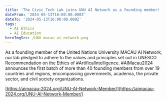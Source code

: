 ```yaml
---
title: 'The Civic Tech Lab joins UNU AI Network as a founding member! '
dateFrom: '2024-05-13T16:00:00.000Z'
dateTo: '2024-05-13T16:00:00.000Z'
tags:
  - AI Ethics
  - AI Education
heroImgSrc: /UNU macau ai-network.png
---
```


As a founding member of the United Nations University MACAU AI Network, our lab pledged to adhere to the values and principles set out in  UNESCO Recommendation on the Ethics of #ArtificalIntelligence. #AIMacau2024 announces the first batch of more than 40 founding members from over 19 countries and regions, encompassing governments, academia, the private sector, and civil society organizations. 

[https://aimacau-2024.org/UNU-AI-Network-Member/](https://aimacau-2024.org/UNU-AI-Network-Member/)
